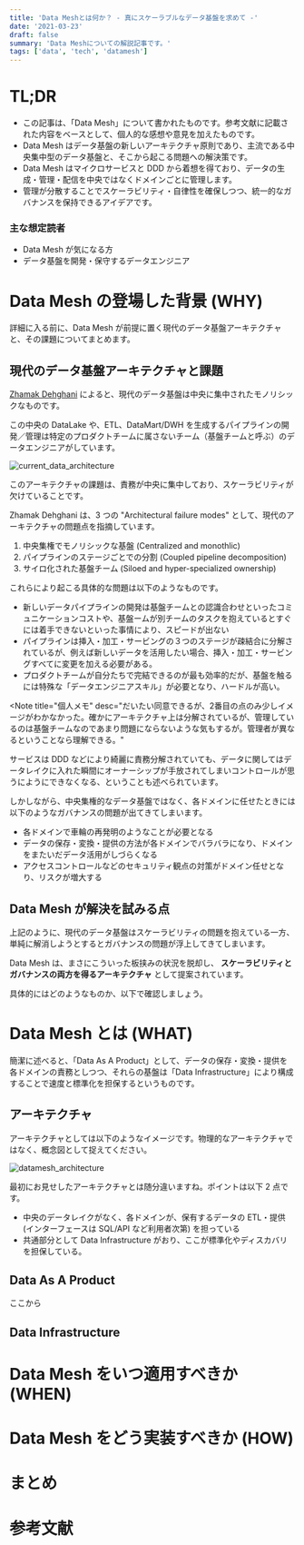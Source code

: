 ```yaml
---
title: 'Data Meshとは何か？ - 真にスケーラブルなデータ基盤を求めて -'
date: '2021-03-23'
draft: false
summary: 'Data Meshについての解説記事です。'
tags: ['data', 'tech', 'datamesh']
---
```


# TL;DR

- この記事は、「Data Mesh」について書かれたものです。参考文献に記載された内容をベースとして、個人的な感想や意見を加えたものです。
- Data Mesh はデータ基盤の新しいアーキテクチャ原則であり、主流である中央集中型のデータ基盤と、そこから起こる問題への解決策です。
- Data Mesh はマイクロサービスと DDD から着想を得ており、データの生成・管理・配信を中央ではなくドメインごとに管理します。
- 管理が分散することでスケーラビリティ・自律性を確保しつつ、統一的なガバナンスを保持できるアイデアです。

### 主な想定読者

- Data Mesh が気になる方
- データ基盤を開発・保守するデータエンジニア

# Data Mesh の登場した背景 (WHY)

詳細に入る前に、Data Mesh が前提に置く現代のデータ基盤アーキテクチャと、その課題についてまとめます。

## 現代のデータ基盤アーキテクチャと課題

[Zhamak Dehghani](https://martinfowler.com/articles/data-monolith-to-mesh.html) によると、現代のデータ基盤は中央に集中されたモノリシックなものです。

この中央の DataLake や、ETL、DataMart/DWH を生成するパイプラインの開発／管理は特定のプロダクトチームに属さないチーム（基盤チームと呼ぶ）のデータエンジニアがしています。

![current_data_architecture](/static/images/datamesh/current_data_architecture.png)

このアーキテクチャの課題は、責務が中央に集中しており、スケーラビリティが欠けていることです。

Zhamak Dehghani は、3 つの "Architectural failure modes" として、現代のアーキテクチャの問題点を指摘しています。

1. 中央集権でモノリシックな基盤 (Centralized and monothlic)
1. パイプラインのステージごとでの分割 (Coupled pipeline decomposition)
1. サイロ化された基盤チーム (Siloed and hyper-specialized ownership)

これらにより起こる具体的な問題は以下のようなものです。

- 新しいデータパイプラインの開発は基盤チームとの認識合わせといったコミュニケーションコストや、基盤ームが別チームのタスクを抱えているとすぐには着手できないといった事情により、スピードが出ない
- パイプラインは挿入・加工・サービングの３つのステージが疎結合に分解されているが、例えば新しいデータを活用したい場合、挿入・加工・サービングすべてに変更を加える必要がある。
- プロダクトチームが自分たちで完結できるのが最も効率的だが、基盤を触るには特殊な「データエンジニアスキル」が必要となり、ハードルが高い。

<Note
  title="個人メモ"
  desc="だいたい同意できるが、2番目の点のみ少しイメージがわかなかった。確かにアーキテクチャ上は分解されているが、管理しているのは基盤チームなのであまり問題にならないような気もするが。管理者が異なるということなら理解できる。"
></Note>

サービスは DDD などにより綺麗に責務分解されていても、データに関してはデータレイクに入れた瞬間にオーナーシップが手放されてしまいコントロールが思うにようにできなくなる、ということも述べられています。

しかしながら、中央集権的なデータ基盤ではなく、各ドメインに任せたときには以下のようなガバナンスの問題が出てきてしまいます。

- 各ドメインで車輪の再発明のようなことが必要となる
- データの保存・変換・提供の方法が各ドメインでバラバラになり、ドメインをまたいだデータ活用がしづらくなる
- アクセスコントロールなどのセキュリティ観点の対策がドメイン任せとなり、リスクが増大する

## Data Mesh が解決を試みる点

上記のように、現代のデータ基盤はスケーラビリティの問題を抱えている一方、単純に解消しようとするとガバナンスの問題が浮上してきてしまいます。

Data Mesh は、まさにこういった板挟みの状況を脱却し、 **スケーラビリティとガバナンスの両方を得るアーキテクチャ** として提案されています。

具体的にはどのようなものか、以下で確認しましょう。

# Data Mesh とは (WHAT)

簡潔に述べると、「Data As A Product」として、データの保存・変換・提供を各ドメインの責務としつつ、それらの基盤は「Data Infrastructure」により構成することで速度と標準化を担保するというものです。

## アーキテクチャ

アーキテクチャとしては以下のようなイメージです。物理的なアーキテクチャではなく、概念図として捉えてください。

![datamesh_architecture](/static/images/datamesh/datamesh_architecture.png)

最初にお見せしたアーキテクチャとは随分違いますね。ポイントは以下 2 点です。

- 中央のデータレイクがなく、各ドメインが、保有するデータの ETL・提供 (インターフェースは SQL/API など利用者次第) を担っている
- 共通部分として Data Infrastructure がおり、ここが標準化やディスカバリを担保している。

## Data As A Product

ここから

## Data Infrastructure

# Data Mesh をいつ適用すべきか (WHEN)

# Data Mesh をどう実装すべきか (HOW)

# まとめ

# 参考文献
